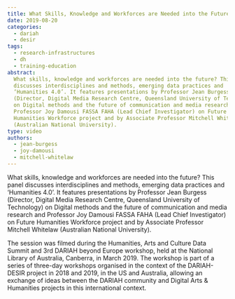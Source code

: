 ```yaml
---
title: What Skills, Knowledge and Workforces are Needed into the Future?
date: 2019-08-20
categories:
  - dariah
  - desir
tags:
  - research-infrastructures
  - dh
  - training-education
abstract:
  What skills, knowledge and workforces are needed into the future? This panel
  discusses interdisciplines and methods, emerging data practices and
  ‘Humanities 4.0’. It features presentations by Professor Jean Burgess
  (Director, Digital Media Research Centre, Queensland University of Technology)
  on Digital methods and the future of communication and media research and
  Professor Joy Damousi FASSA FAHA (Lead Chief Investigator) on Future
  Humanities Workforce project and by Associate Professor Mitchell Whitelaw
  (Australian National University).
type: video
authors:
  - jean-burgess
  - joy-damousi
  - mitchell-whitelaw
---
```


What skills, knowledge and workforces are needed into the future? This panel
discusses interdisciplines and methods, emerging data practices and ‘Humanities
4.0’. It features presentations by Professor Jean Burgess (Director, Digital
Media Research Centre, Queensland University of Technology) on Digital methods
and the future of communication and media research and Professor Joy Damousi
FASSA FAHA (Lead Chief Investigator) on Future Humanities Workforce project and
by Associate Professor Mitchell Whitelaw (Australian National University).

The session was filmed during the Humanities, Arts and Culture Data Summit and
3rd DARIAH beyond Europe workshop, held at the National Library of Australia,
Canberra, in March 2019. The workshop is part of a series of three-day workshops
organised in the context of the DARIAH-DESIR project in 2018 and 2019, in the US
and Australia, allowing an exchange of ideas between the DARIAH community and
Digital Arts & Humanities projects in this international context.

<VideoCard
  title="What Skills, Knowledge and Workforces are Needed into the Future?"
  id="RimXqdWuejE&t=29s"
  image="images/skills-workforce-futures.png"
/>
